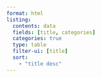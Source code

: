 ```yaml
---
format: html
listing:
  contents: data
  fields: [title, categories]
  categories: true
  type: table
  filter-ui: [title]
  sort:
    - "title desc"
---
```


